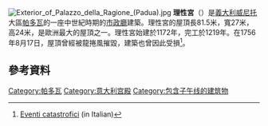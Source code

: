 [[Image:Exterior_of_Palazzo_della_Ragione_(Padua).jpg|thumb]]
'''理性宮'''（{{lang-it|Palazzo della Ragione}}）是[[義大利|義大利]][[威尼托|威尼托]]大區[[帕多瓦|帕多瓦]]的一座中世紀時期的[[市政廳|市政廳]]建築。理性宮的屋頂長81.5米，寬27米，高24米，是歐洲最大的屋頂之一。理性宮始建於1172年，完工於1219年。在1756年8月17日，屋頂曾經被龍捲風摧毀，建築也曾因此受損<ref>[http://www.bpa.pd.it/bibeug/bibliografia_euganea_00024d.htm Eventi catastrofici] {{Wayback|url=http://www.bpa.pd.it/bibeug/bibliografia_euganea_00024d.htm |date=20180124071052 }} (in Italian)</ref>。

==參考資料==
{{Reflist}}
{{commons category|Palazzo della Ragione (Padua)}}

[[Category:帕多瓦|Category:帕多瓦]]
[[Category:意大利宫殿|Category:意大利宫殿]]
[[Category:包含子午线的建筑物|Category:包含子午线的建筑物]]